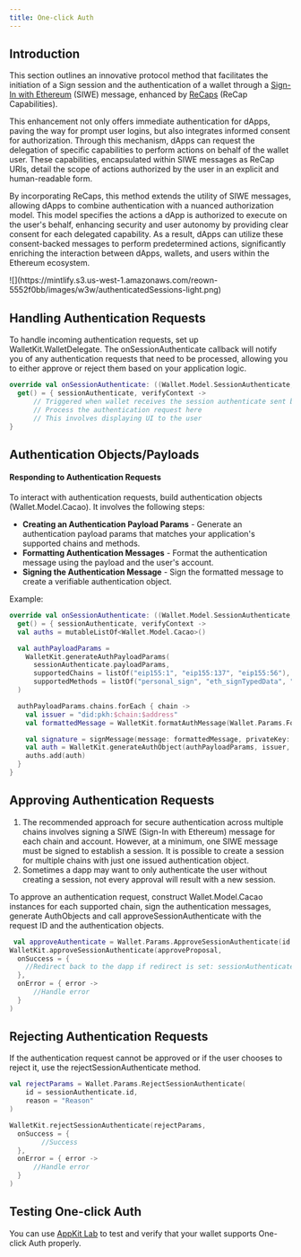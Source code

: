```yaml
---
title: One-click Auth
---
```


## Introduction

This section outlines an innovative protocol method that facilitates the initiation of a Sign session and the authentication of a wallet through a [Sign-In with Ethereum](https://eips.ethereum.org/EIPS/eip-4361) (SIWE) message, enhanced by [ReCaps](https://eips.ethereum.org/EIPS/eip-5573) (ReCap Capabilities).

This enhancement not only offers immediate authentication for dApps, paving the way for prompt user logins, but also integrates informed consent for authorization. Through this mechanism, dApps can request the delegation of specific capabilities to perform actions on behalf of the wallet user. These capabilities, encapsulated within SIWE messages as ReCap URIs, detail the scope of actions authorized by the user in an explicit and human-readable form.

By incorporating ReCaps, this method extends the utility of SIWE messages, allowing dApps to combine authentication with a nuanced authorization model. This model specifies the actions a dApp is authorized to execute on the user's behalf, enhancing security and user autonomy by providing clear consent for each delegated capability. As a result, dApps can utilize these consent-backed messages to perform predetermined actions, significantly enriching the interaction between dApps, wallets, and users within the Ethereum ecosystem.
<Frame>
![](https://mintlify.s3.us-west-1.amazonaws.com/reown-5552f0bb/images/w3w/authenticatedSessions-light.png)
</Frame>

## Handling Authentication Requests

To handle incoming authentication requests, set up WalletKit.WalletDelegate. The onSessionAuthenticate callback will notify you of any authentication requests that need to be processed, allowing you to either approve or reject them based on your application logic.

```kotlin
override val onSessionAuthenticate: ((Wallet.Model.SessionAuthenticate, Wallet.Model.VerifyContext) -> Unit)
  get() = { sessionAuthenticate, verifyContext ->
      // Triggered when wallet receives the session authenticate sent by a Dapp
      // Process the authentication request here
      // This involves displaying UI to the user
}
```

## Authentication Objects/Payloads

#### Responding to Authentication Requests

To interact with authentication requests, build authentication objects (Wallet.Model.Cacao). It involves the following steps:

- **Creating an Authentication Payload Params** - Generate an authentication payload params that matches your application's supported chains and methods.
- **Formatting Authentication Messages** - Format the authentication message using the payload and the user's account.
- **Signing the Authentication Message** - Sign the formatted message to create a verifiable authentication object.

Example:

```kotlin
override val onSessionAuthenticate: ((Wallet.Model.SessionAuthenticate, Wallet.Model.VerifyContext) -> Unit)
  get() = { sessionAuthenticate, verifyContext ->
  val auths = mutableListOf<Wallet.Model.Cacao>()

  val authPayloadParams =
    WalletKit.generateAuthPayloadParams(
      sessionAuthenticate.payloadParams,
      supportedChains = listOf("eip155:1", "eip155:137", "eip155:56"), // Note: Only EVM chains are supported
      supportedMethods = listOf("personal_sign", "eth_signTypedData", "eth_sign")
  )

  authPayloadParams.chains.forEach { chain ->
    val issuer = "did:pkh:$chain:$address"
    val formattedMessage = WalletKit.formatAuthMessage(Wallet.Params.FormatAuthMessage(authPayloadParams, issuer))

    val signature = signMessage(message: formattedMessage, privateKey: privateKey) //Note: Assume `signMessage` is a function you've implemented to sign messages.
    val auth = WalletKit.generateAuthObject(authPayloadParams, issuer, signature)
    auths.add(auth)
  }
}
```

## Approving Authentication Requests

<Note>

1. The recommended approach for secure authentication across multiple chains involves signing a SIWE (Sign-In with Ethereum) message for each chain and account. However, at a minimum, one SIWE message must be signed to establish a session. It is possible to create a session for multiple chains with just one issued authentication object.
2. Sometimes a dapp may want to only authenticate the user without creating a session, not every approval will result with a new session.

</Note>

To approve an authentication request, construct Wallet.Model.Cacao instances for each supported chain, sign the authentication messages, generate AuthObjects and call approveSessionAuthenticate with the request ID and the authentication objects.

```kotlin
 val approveAuthenticate = Wallet.Params.ApproveSessionAuthenticate(id = sessionAuthenticate.id, auths = auths)
WalletKit.approveSessionAuthenticate(approveProposal,
  onSuccess = {
    //Redirect back to the dapp if redirect is set: sessionAuthenticate.participant.metadata?.redirect
  },
  onError = { error ->
      //Handle error
  }
)
```

## Rejecting Authentication Requests

If the authentication request cannot be approved or if the user chooses to reject it, use the rejectSessionAuthenticate method.

```kotlin
val rejectParams = Wallet.Params.RejectSessionAuthenticate(
    id = sessionAuthenticate.id,
    reason = "Reason"
)

WalletKit.rejectSessionAuthenticate(rejectParams,
  onSuccess = {
        //Success
  },
  onError = { error ->
      //Handle error
  }
)
```

## Testing One-click Auth

You can use [AppKit Lab](https://appkit-lab.reown.com/library/ethers-siwe/) to test and verify that your wallet supports One-click Auth properly.

<Card
  title="Test One-click Auth"
  href="https://appkit-lab.reown.com/library/ethers-siwe/"
/>
